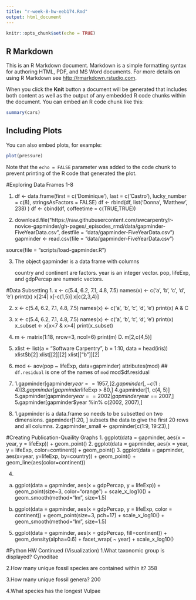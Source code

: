 ```yaml
---
title: "r-week-8-hw-eeb174.Rmd"
output: html_document
---
```


```r
knitr::opts_chunk$set(echo = TRUE)
```

## R Markdown

This is an R Markdown document. Markdown is a simple formatting syntax for authoring HTML, PDF, and MS Word documents. For more details on using R Markdown see <http://rmarkdown.rstudio.com>.

When you click the **Knit** button a document will be generated that includes both content as well as the output of any embedded R code chunks within the document. You can embed an R code chunk like this:

```r
summary(cars)
```

## Including Plots

You can also embed plots, for example:

```r
plot(pressure)
```

Note that the `echo = FALSE` parameter was added to the code chunk to prevent printing of the R code that generated the plot.

#Exploring Data Frames 1-8

1.
df <- data.frame(first = c('Dominique'),
                 last = c('Castro'),
                 lucky_number = c(8),
                 stringsAsFactors = FALSE)
df <- rbind(df, list('Donna', 'Matthew', 238) )
df <- cbind(df, coffeetime = c(TRUE,TRUE))

2. 
download.file("https://raw.githubusercontent.com/swcarpentry/r-novice-gapminder/gh-pages/_episodes_rmd/data/gapminder-FiveYearData.csv", destfile = "data/gapminder-FiveYearData.csv")
gapminder <- read.csv(file = "data/gapminder-FiveYearData.csv")

source(file = "scripts/load-gapminder.R")

3.
The object gapminder is a data frame with columns

    country and continent are factors.
    year is an integer vector.
    pop, lifeExp, and gdpPercap are numeric vectors.

#Data Subsetting
1.
x <- c(5.4, 6.2, 7.1, 4.8, 7.5)
names(x) <- c('a', 'b', 'c', 'd', 'e')
print(x)
x[2:4]
x[-c(1,5)]
x[c(2,3,4)]

2.
x <- c(5.4, 6.2, 7.1, 4.8, 7.5)
names(x) <- c('a', 'b', 'c', 'd', 'e')
print(x)
A & C 

3.
x <- c(5.4, 6.2, 7.1, 4.8, 7.5)
names(x) <- c('a', 'b', 'c', 'd', 'e')
print(x)
x_subset <- x[x<7 & x>4]
print(x_subset)

4.
m <- matrix(1:18, nrow=3, ncol=6)
print(m)
D. m[2,c(4,5)]

5.
xlist <- list(a = "Software Carpentry", b = 1:10, data = head(iris))
xlist$b[2]
xlist[[2]][2]
xlist[["b"]][2]

6.
mod <- aov(pop ~ lifeExp, data=gapminder)
attributes(mod) ## `df.residual` is one of the names of `mod`
mod$df.residual

7.
1.gapminder[gapminder$year == 1957,]
2.gapminder[,-c(1:4)]
3.gapminder[gapminder$lifeExp > 80,]
4.gapminder[1, c(4, 5)]
5.gapminder[gapminder$year == 2002 | gapminder$year == 2007,]
5.gapminder[gapminder$year %in% c(2002, 2007),]

8.
1.gapminder is a data.frame so needs to be subsetted on two dimensions. gapminder[1:20, ] subsets the data to give the first 20 rows and all columns.
2.gapminder_small <- gapminder[c(1:9, 19:23),]

#Creating Publication-Quaility Graphs
1.
ggplot(data = gapminder, aes(x = year, y = lifeExp)) + geom_point()
2.
ggplot(data = gapminder, aes(x = year, y = lifeExp, color=continent)) + geom_point()
3.
ggplot(data = gapminder, aes(x=year, y=lifeExp, by=country)) + geom_point() + geom_line(aes(color=continent))

4.
a.
ggplot(data = gapminder, aes(x = gdpPercap, y = lifeExp)) + geom_point(size=3, color="orange") + scale_x_log10() + geom_smooth(method="lm", size=1.5)

b.
ggplot(data = gapminder, aes(x = gdpPercap, y = lifeExp, color = continent)) + geom_point(size=3, pch=17) + scale_x_log10() + geom_smooth(method="lm", size=1.5)

5.
ggplot(data = gapminder, aes(x = gdpPercap, fill=continent)) + geom_density(alpha=0.6) + facet_wrap( ~ year) + scale_x_log10()


#Python HW Continued (Visualization)
1.What taxonomic group is displayed?
Cynoditae

2.How many unique fossil species are contained within it?
358

3.How many unique fossil genera?
200

4.What species has the longest 
Vulpae
